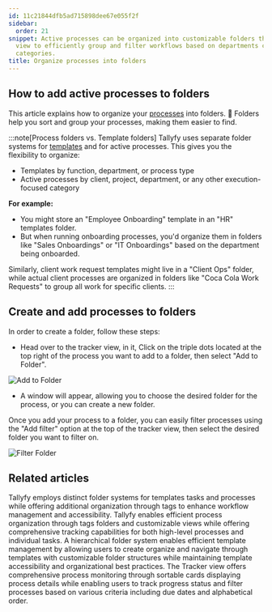 ```yaml
---
id: 11c21844dfb5ad715898dee67e055f2f
sidebar:
  order: 21
snippet: Active processes can be organized into customizable folders through the tracker
  view to efficiently group and filter workflows based on departments clients or other
  categories.
title: Organize processes into folders
---
```


## How to add active processes to folders

This article explains how to organize your [processes](/products/pro/tracking-and-tasks/processes/) into folders. 📁
Folders help you sort and group your processes, making them easier to find.

:::note[Process folders vs. Template folders]
Tallyfy uses separate folder systems for [templates](/products/pro/documenting/templates/) and for active processes. This gives you the flexibility to organize:
- Templates by function, department, or process type
- Active processes by client, project, department, or any other execution-focused category

**For example:** 
- You might store an "Employee Onboarding" template in an "HR" templates folder.
- But when running onboarding processes, you'd organize them in folders like "Sales Onboardings" or "IT Onboardings" based on the department being onboarded.

Similarly, client work request templates might live in a "Client Ops" folder, while actual client processes are organized in folders like "Coca Cola Work Requests" to group all work for specific clients.
:::

## Create and add processes to folders

In order to create a folder, follow these steps:

- Head over to the tracker view, in it, Click on the triple dots located at the top right of the process you want to add to a folder, then select "Add to Folder".

![Add to Folder](https://screenshots.tallyfy.com/tallyfy%2Fpro%2Fdesktop-light-add-process-folder.png)

- A window will appear, allowing you to choose the desired folder for the process, or you can create a new folder.

Once you add your process to a folder, you can easily filter processes using the "Add filter" option at the top of the tracker view, then select the desired folder you want to filter on.

![Filter Folder](https://screenshots.tallyfy.com/tallyfy%2Fpro%2Fdesktop-light-filter-by-folder-process.png)


## Related articles
<CardGrid>
<LinkTitleCard header="<b>Tasks View > Organize tasks and processes into folders</b>" href="/products/pro/tracking-and-tasks/tasks-view/how-can-i-add-tasks-to-folders-in-tallyfy/" > Tallyfy employs distinct folder systems for templates tasks and processes while offering additional organization through tags to enhance workflow management and accessibility. </LinkTitleCard>
<LinkTitleCard header="<b>Tracker View > Organize processes</b>" href="/products/pro/tracking-and-tasks/tracker-view/organize-processes/" > Tallyfy enables efficient process organization through tags folders and customizable views while offering comprehensive tracking capabilities for both high-level processes and individual tasks. </LinkTitleCard>
<LinkTitleCard header="<b>Templates > Organize templates into folders</b>" href="/products/pro/documenting/templates/organize-templates-into-folders/" > A hierarchical folder system enables efficient template management by allowing users to create organize and navigate through templates with customizable folder structures while maintaining template accessibility and organizational best practices. </LinkTitleCard>
<LinkTitleCard header="<b>Tracker View > Manage and track my processes</b>" href="/products/pro/tracking-and-tasks/tracker-view/how-can-i-manage-and-track-my-processes-on-tallyfy/" > The Tracker view offers comprehensive process monitoring through sortable cards displaying process details while enabling users to track progress status and filter processes based on various criteria including due dates and alphabetical order. </LinkTitleCard>
</CardGrid>